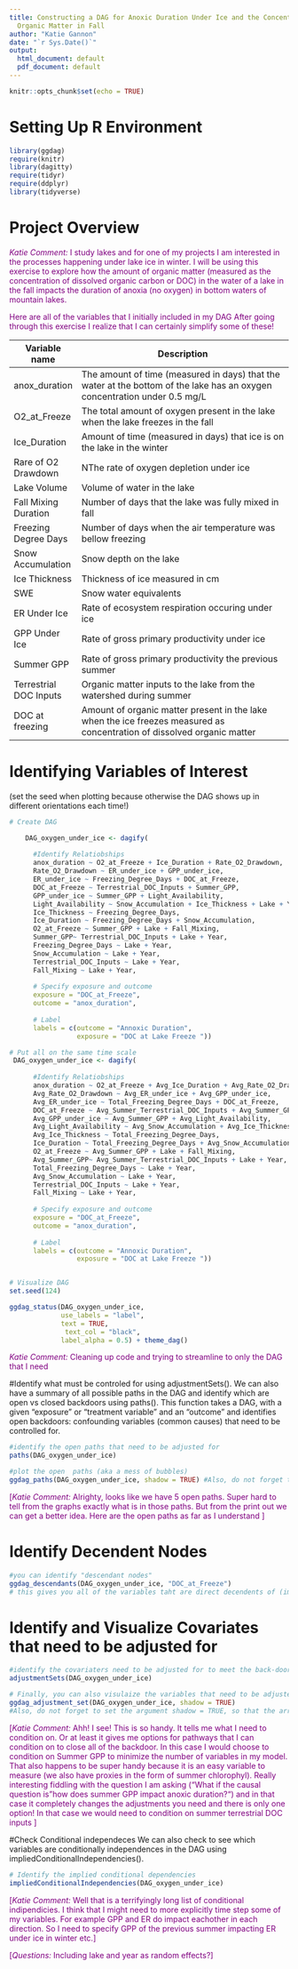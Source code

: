 ```yaml
---
title: Constructing a DAG for Anoxic Duration Under Ice and the Concentration of Dissolved
  Organic Matter in Fall
author: "Katie Gannon"
date: "`r Sys.Date()`"
output:
  html_document: default
  pdf_document: default
---
```

```r
knitr::opts_chunk$set(echo = TRUE)
```


# Setting Up R Environment

```r
library(ggdag)
require(knitr)
library(dagitty)
require(tidyr)
require(ddplyr)
library(tidyverse)
```

# Project Overview
<span style="color:purple;">
*Katie Comment:* I study lakes and for one of my projects I am interested in the processes happening under lake ice in winter. I will be using this exercise to explore how the amount of organic matter (measured as the concentration of dissolved organic carbon or DOC) in the water of a lake in the fall impacts the duration of anoxia (no oxygen) in bottom waters of mountain lakes. 
</span> 

<span style="color:purple;">
Here are all of the variables that I initially included in my DAG After going through this exercise I realize that I can certainly simplify some of these! 
</span>

 **Variable name   **   | **Description    **                                                                         | 
----------------------- | ------------------------------------------------------------------------------------------- 
| $\text{anox_duration}$    |  The amount of time (measured in days) that the water at the bottom of the lake has an oxygen concentration under 0.5 mg/L |
$\text{O2_at_Freeze}$          | The total amount of oxygen present in the lake when the lake freezes in the fall |
$\text{Ice_Duration}$ | Amount of time (measured in days) that ice is on the lake in the winter |
$\text{Rare of O2 Drawdown}$ | NThe rate of oxygen depletion under ice |
$\text{Lake Volume}$  |  Volume of water in the lake  |
$\text{Fall Mixing Duration}$  | Number of days that the lake was fully mixed in fall |
$\text{Freezing Degree Days }$  | Number of days when the air temperature was bellow freezing  |
$\text{Snow Accumulation}$  |  Snow depth on the lake |
$\text{Ice Thickness}$  | Thickness of ice measured in cm|
$\text{SWE}$  | Snow water equivalents |
$\text{ER Under Ice}$  | Rate of ecosystem respiration occuring under ice  |
$\text{GPP Under Ice}$  | Rate of gross primary productivity under ice |
$\text{Summer GPP}$  | Rate of gross primary productivity the previous summer |
$\text{Terrestrial DOC Inputs}$  | Organic matter inputs to the lake from the watershed during summer |
$\text{DOC at freezing}$  | Amount of organic matter present in the lake when the ice freezes measured as concentration of dissolved organic matter |

# Identifying Variables of Interest
(set the seed when plotting because otherwise the DAG shows up in different orientations each time!) 

```r

# Create DAG  

    DAG_oxygen_under_ice <- dagify(
      
      #Identify Relatiobships 
      anox_duration ~ O2_at_Freeze + Ice_Duration + Rate_O2_Drawdown,
      Rate_O2_Drawdown ~ ER_under_ice + GPP_under_ice, 
      ER_under_ice ~ Freezing_Degree_Days + DOC_at_Freeze,
      DOC_at_Freeze ~ Terrestrial_DOC_Inputs + Summer_GPP, 
      GPP_under_ice ~ Summer_GPP + Light_Availability,
      Light_Availability ~ Snow_Accumulation + Ice_Thickness + Lake + Year,
      Ice_Thickness ~ Freezing_Degree_Days,
      Ice_Duration ~ Freezing_Degree_Days + Snow_Accumulation, 
      O2_at_Freeze ~ Summer_GPP + Lake + Fall_Mixing,
      Summer_GPP~ Terrestrial_DOC_Inputs + Lake + Year,
      Freezing_Degree_Days ~ Lake + Year, 
      Snow_Accumulation ~ Lake + Year,
      Terrestrial_DOC_Inputs ~ Lake + Year, 
      Fall_Mixing ~ Lake + Year, 
      
      # Specify exposure and outcome 
      exposure = "DOC_at_Freeze", 
      outcome = "anox_duration",
      
      # Label 
      labels = c(outcome = "Annoxic Duration",
                 exposure = "DOC at Lake Freeze "))

# Put all on the same time scale 
 DAG_oxygen_under_ice <- dagify(
      
      #Identify Relatiobships 
      anox_duration ~ O2_at_Freeze + Avg_Ice_Duration + Avg_Rate_O2_Drawdown,
      Avg_Rate_O2_Drawdown ~ Avg_ER_under_ice + Avg_GPP_under_ice, 
      Avg_ER_under_ice ~ Total_Freezing_Degree_Days + DOC_at_Freeze,
      DOC_at_Freeze ~ Avg_Summer_Terrestrial_DOC_Inputs + Avg_Summer_GPP, 
      Avg_GPP_under_ice ~ Avg_Summer_GPP + Avg_Light_Availability,
      Avg_Light_Availability ~ Avg_Snow_Accumulation + Avg_Ice_Thickness + Lake + Year,
      Avg_Ice_Thickness ~ Total_Freezing_Degree_Days,
      Ice_Duration ~ Total_Freezing_Degree_Days + Avg_Snow_Accumulation, 
      O2_at_Freeze ~ Avg_Summer_GPP + Lake + Fall_Mixing,
      Avg_Summer_GPP~ Avg_Summer_Terrestrial_DOC_Inputs + Lake + Year,
      Total_Freezing_Degree_Days ~ Lake + Year, 
      Avg_Snow_Accumulation ~ Lake + Year,
      Terrestrial_DOC_Inputs ~ Lake + Year, 
      Fall_Mixing ~ Lake + Year, 
      
      # Specify exposure and outcome 
      exposure = "DOC_at_Freeze", 
      outcome = "anox_duration",
      
      # Label 
      labels = c(outcome = "Annoxic Duration",
                 exposure = "DOC at Lake Freeze "))


# Visualize DAG
set.seed(124)

ggdag_status(DAG_oxygen_under_ice,
             use_labels = "label",
             text = TRUE,
              text_col = "black",
             label_alpha = 0.5) + theme_dag()

```

<span style="color:purple;">
*Katie Comment:* Cleaning up code and trying to streamline to only the DAG that I need  
</span>

#Identify what must be controled for using adjustmentSets(). 
We can also have a summary of all possible paths in the DAG and identify which are open vs closed backdoors using paths(). 
This function takes a DAG, with a given “exposure” or "treatment variable" and an “outcome” and identifies open backdoors: confounding variables (common causes) that need to be controlled for. 

```r
#identify the open paths that need to be adjusted for 
paths(DAG_oxygen_under_ice)

#plot the open  paths (aka a mess of bubbles)
ggdag_paths(DAG_oxygen_under_ice, shadow = TRUE) #Also, do not forget to set the argument shadow = TRUE, so that the arrows from the adjusted nodes are included

```
<span style="color:purple;">
[*Katie Comment:* Alrighty, looks like we have 5 open paths. Super hard to tell from the graphs exactly what is in those paths. But from the print out we can get a better idea. Here are the open paths as far as I understand ]
</span>


 
# Identify Decendent Nodes 
```r
#you can identify "descendant nodes" 
ggdag_descendants(DAG_oxygen_under_ice, "DOC_at_Freeze") 
# this gives you all of the variables taht are direct decendents of (impacted by) "DOC at Freeze" 
```

# Identify and Visualize Covariates that need to be adjusted for 
```r
#identify the covariaters need to be adjusted for to meet the back-door criterion
adjustmentSets(DAG_oxygen_under_ice)

# Finally, you can also visulaize the variables that need to be adjusted for (which is also told to you by the adjustmentSets() function 
ggdag_adjustment_set(DAG_oxygen_under_ice, shadow = TRUE) 
#Also, do not forget to set the argument shadow = TRUE, so that the arrows from the adjusted nodes are included.
```

<span style="color:purple;">
[*Katie Comment:* Ahh! I see! This is so handy. It tells me what I need to condition on. Or at least it gives me options for pathways that I can condition on to close all of the backdoor. In this case I would choose to condition on Summer GPP to minimize the number of variables in my model. That also happens to be super handy because it is an easy variable to measure (we also have proxies in the form of summer chlorophyl). Really interesting fiddling with the question I am asking ("What if the causal question is "how does summer GPP impact anoxic duration?") and in that case it completely changes the adjustments you need and there is only one option! In that case we would need to condition on summer terrestrial DOC inputs ]
</span>

#Check Conditional independeces
We can also check to see which variables are conditionally independences in the DAG using impliedConditionalIndependencies().
```r
# Identify the implied conditional dependencies
impliedConditionalIndependencies(DAG_oxygen_under_ice)
```

<span style="color:purple;">
[*Katie Comment:* Well that is a terrifyingly long list of conditional indipendicies. I think that I might need to more explicitly time step some of my variables. For example GPP and ER do impact eachother in each direction. So I need to specify GPP of the previous summer impacting ER under ice in winter etc.]
</span>

<span style="color:purple;">
[*Questions:* Including lake and year as random effects?]</span>





